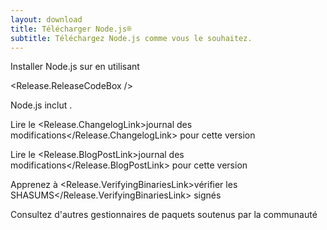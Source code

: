 ```yaml
---
layout: download
title: Télécharger Node.js®
subtitle: Téléchargez Node.js comme vous le souhaitez.
---
```


<section>
Installer Node.js <Release.VersionDropdown /> sur <Release.OperatingSystemDropdown exclude={["AIX"]} /> en utilisant <Release.PlatformDropdown />

<Release.ReleaseCodeBox />
</section>

<section>
Node.js inclut <Release.NpmLink />.

Lire le <Release.ChangelogLink>journal des modifications</Release.ChangelogLink> pour cette version

Lire le <Release.BlogPostLink>journal des modifications</Release.BlogPostLink> pour cette version

Apprenez à <Release.VerifyingBinariesLink>vérifier les SHASUMS</Release.VerifyingBinariesLink> signés

Consultez d'autres <LinkWithArrow href="/download/package-manager/all">gestionnaires de paquets</LinkWithArrow> soutenus par la communauté

</section>
